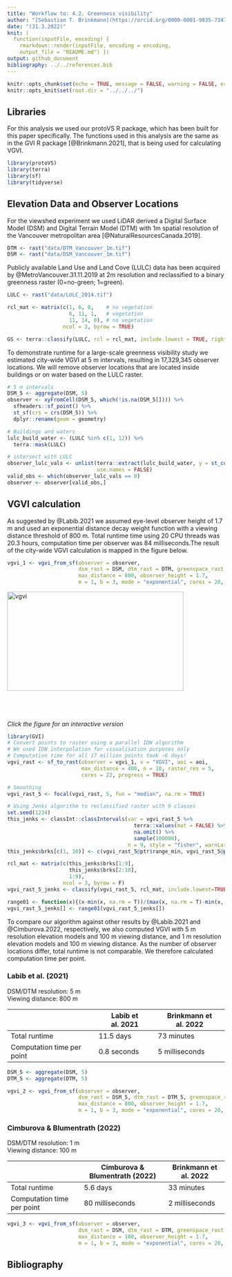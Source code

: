 ```yaml
---
title: "Workflow to: 4.2. Greenness visibility"
author: "[Sebastian T. Brinkmann](https://orcid.org/0000-0001-9835-7347)"
date: "(31.3.2022)"
knit: (
  function(inputFile, encoding) {
    rmarkdown::render(inputFile, encoding = encoding,
    output_file = "README.md") })
output: github_document
bibliography: ../../references.bib  
---
```


```r
knitr::opts_chunk$set(echo = TRUE, message = FALSE, warning = FALSE, error = FALSE, eval = FALSE)
knitr::opts_knit$set(root.dir = "../../../")
```

## Libraries

For this analysis we used our protoVS R package, which has been built for this paper specifically. The functions used in this analysis are the same as in the GVI R package [@Brinkmann.2021], that is being used for calculating VGVI.

```r
library(protoVS)
library(terra)
library(sf)
library(tidyverse)
```

## Elevation Data and Observer Locations

For the viewshed experiment we used LiDAR derived a Digital Surface Model (DSM) and Digital Terrain Model (DTM) with 1m spatial resolution of the Vancouver metropolitan area [@NaturalResourcesCanada.2019].

```r
DTM <- rast("data/DTM_Vancouver_1m.tif")
DSM <- rast("data/DSM_Vancouver_1m.tif")
```

Publicly available Land Use and Land Cove (LULC) data has been acquired by @MetroVancouver.31.11.2019 at 2m resolution and reclassified to a binary greenness raster (0=no-green; 1=green).

```r
LULC <- rast("data/LULC_2014.tif")

rcl_mat <- matrix(c(1, 6, 0,    # no vegetation
                    6, 11, 1,   # vegetation
                    11, 14, 0), # no vegetation
                  ncol = 3, byrow = TRUE)

GS <- terra::classify(LULC, rcl = rcl_mat, include.lowest = TRUE, right = FALSE)
```

To demonstrate runtime for a large-scale greenness visibility study we estimated city-wide VGVI at 5 m intervals, resulting in 17,329,345 observer locations. We will remove observer locations that are located inside buildings or on water based on the LULC raster.

```r
# 5 m intervals
DSM_5 <- aggregate(DSM, 5)
observer <- xyFromCell(DSM_5, which(!is.na(DSM_5[]))) %>% 
  sfheaders::sf_point() %>% 
  st_sf(crs = crs(DSM_5)) %>%
  dplyr::rename(geom = geometry)

# Buildings and waters
lulc_build_water <- (LULC %in% c(1, 12)) %>% 
  terra::mask(LULC)

# intersect with LULC
observer_lulc_vals <- unlist(terra::extract(lulc_build_water, y = st_coordinates(observer)),
                             use.names = FALSE)
valid_obs <- which(observer_lulc_vals == 0)
observer <- observer[valid_obs,]
```

## VGVI calculation

As suggested by @Labib.2021 we assumed eye-level observer height of 1.7 m and used an exponential distance decay weight function with a viewing distance threshold of 800 m. Total runtime time using 20 CPU threads was 20.3 hours, computation time per observer was 84 milliseconds.The result of the city-wide VGVI calculation is mapped in the figure below.

```r
vgvi_1 <- vgvi_from_sf(observer = observer,
                       dsm_rast = DSM, dtm_rast = DTM, greenspace_rast = GS,
                       max_distance = 800, observer_height = 1.7,
                       m = 1, b = 3, mode = "exponential", cores = 20, progress = TRUE)
```

<div style="position: relative; padding-bottom: 56.25%; height: 0; overflow: hidden;">
  <a target="_blank" rel="noopener noreferrer" href="https://bit.ly/3r6IyNR">
     <img alt="vgvi" src="VGVI Vancouver_600dpi.png"
     style="position: absolute; top: 0; left: 0; width: 90%; height: 90%;">
  </a>
</div>
*Click the figure for an interactive version*

```r
library(GVI)
# Convert points to raster using a parallel IDW algorithm
# We used IDW interpolation for visualisation purposes only
# Computation time for all 17 million points took ~6 days!
vgvi_rast <- sf_to_rast(observer = vgvi_1, v = "VGVI", aoi = aoi,
                        max_distance = 400, n = 10, raster_res = 5,
                        cores = 22, progress = TRUE)

# Smoothing
vgvi_rast_5 <- focal(vgvi_rast, 5, fun = "median", na.rm = TRUE)

# Using Jenks algorithm to reclassified raster with 9 classes
set.seed(1234)
this_jenks <- classInt::classIntervals(var = vgvi_rast_5 %>% 
                                         terra::values(mat = FALSE) %>% 
                                         na.omit() %>%
                                         sample(100000),
                                       n = 9, style = "fisher", warnLargeN = FALSE)
this_jenks$brks[c(1, 10)] <- c(vgvi_rast_5@ptr$range_min, vgvi_rast_5@ptr$range_max)

rcl_mat <- matrix(c(this_jenks$brks[1:9],
                    this_jenks$brks[2:10],
                    1:9),
                  ncol = 3, byrow = F)
vgvi_rast_5_jenks <- classify(vgvi_rast_5, rcl_mat, include.lowest=TRUE)

range01 <- function(x){(x-min(x, na.rm = T))/(max(x, na.rm = T)-min(x, na.rm = T))}
vgvi_rast_5_jenks[] <- range01(vgvi_rast_5_jenks[])
```

To compare our algorithm against other results by @Labib.2021 and @Cimburova.2022, respectively, we also computed VGVI with 5 m resolution elevation models and 100 m viewing distance, and 1 m resolution elevation models and 100 m viewing distance. As the number of observer locations differ, total runtime is not comparable. We therefore calculated computation time per point.

### Labib et al. (2021)

DSM/DTM resolution: 5 m\
Viewing distance: 800 m

|                            | Labib et al. 2021 | Brinkmann et al. 2022 |
|----------------------------|-------------------|-----------------------|
| Total runtime              | 11.5 days         | 73 minutes            |
| Computation time per point | 0.8 seconds       | 5 milliseconds        |

```r
DSM_5 <- aggregate(DSM, 5)
DTM_5 <- aggregate(DTM, 5)

vgvi_2 <- vgvi_from_sf(observer = observer,
                       dsm_rast = DSM_5, dtm_rast = DTM_5, greenspace_rast = GS,
                       max_distance = 800, observer_height = 1.7,
                       m = 1, b = 3, mode = "exponential", cores = 20, progress = TRUE)
```

### Cimburova & Blumentrath (2022)

DSM/DTM resolution: 1 m\
Viewing distance: 100 m

|                            | Cimburova & Blumentrath (2022) | Brinkmann et al. 2022 |
|----------------------------|--------------------------------|-----------------------|
| Total runtime              | 5.6 days                       | 33 minutes            |
| Computation time per point | 80 milliseconds                | 2 milliseconds        |

```r
vgvi_3 <- vgvi_from_sf(observer = observer,
                       dsm_rast = DSM, dtm_rast = DTM, greenspace_rast = GS,
                       max_distance = 100, observer_height = 1.7,
                       m = 1, b = 3, mode = "exponential", cores = 20, progress = TRUE)
```

## Bibliography
